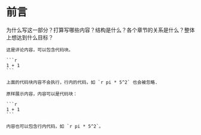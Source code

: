 # 前言 {#chap-preface .unnumbered}

为什么写这一部分？打算写哪些内容？结构是什么？各个章节的关系是什么？整体上想达到什么目标？

````comment
这是评论内容，可以包含代码块。

```r
1 + 1
```

上面的代码块内容不会执行，行内的代码，如 `r pi * 5^2` 也会被忽略.
````

````verbatim
原样展示内容，内容可以是代码块：

```r
1 + 1
```

内容也可以包含行内代码，如 `r pi * 5^2`。
````
